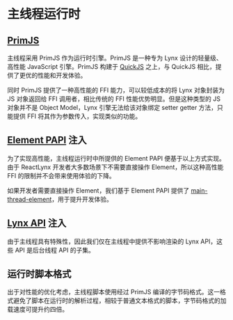 # 主线程运行时

## [PrimJS](https://github.com/lynx-family/primjs)

主线程采用 PrimJS 作为运行时引擎。PrimJS 是一种专为 Lynx 设计的轻量级、高性能 JavaScript 引擎。PrimJS 构建于 [QuickJS](https://bellard.org/quickjs/) 之上，与 QuickJS 相比，提供了更优的性能和开发体验。

同时 PrimJS 提供了一种高性能的 FFI 能力，可以较低成本的将 Lynx 对象封装为 JS 对象返回给 FFI 调用者，相比传统的 FFI 性能优势明显。但是这种类型的 JS 对象并不是 Object Model，Lynx 引擎无法给该对象绑定 setter getter 方法，只能提供 FFI 将其作为参数传入，实现类似的功能。

## [Element PAPI](api/engine/element-api) 注入

为了实现高性能，主线程运行时中所提供的 Element PAPI 便基于以上方式实现。由于 ReactLynx 开发者大多数场景下不需要直接操作 Element，所以这种高性能 FFI 的限制并不会带来使用体验的下降。

如果开发者需要直接操作 Element，我们基于 Element PAPI 提供了 [main-thread-element](api/lynx-api/main-thread/main-thread-element)，用于提升开发体验。

## [Lynx API](api/lynx-api/main-thread) 注入

由于主线程具有特殊性，因此我们仅在主线程中提供不影响渲染的 Lynx API，这些 API 是后台线程 API 的子集。

## 运行时脚本格式

出于对性能的优化考虑，主线程脚本使用经过 PrimJS 编译的字节码格式。这一格式避免了脚本在运行时的解析过程，相较于普通文本格式的脚本，字节码格式的加载速度可提升约四倍。
